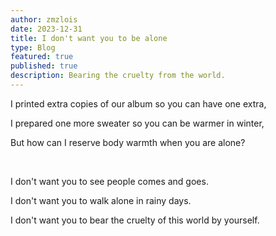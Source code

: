 ```yaml
---
author: zmzlois
date: 2023-12-31
title: I don't want you to be alone
type: Blog
featured: true
published: true
description: Bearing the cruelty from the world.
---
```


I printed extra copies of our album so you can have one extra,

I prepared one more sweater so you can be warmer in winter,

But how can I reserve body warmth when you are alone?

<br/>

I don't want you to see people comes and goes. 

I don't want you to walk alone in rainy days.

I don't want you to bear the cruelty of this world by yourself. 